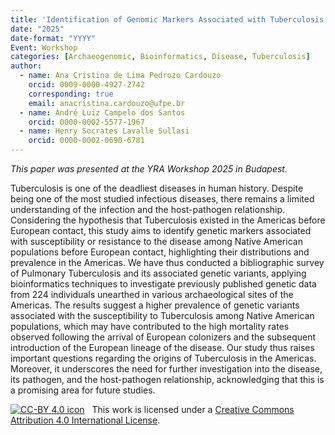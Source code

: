 ```yaml
---
title: 'Identification of Genomic Markers Associated with Tuberculosis in Ancient Individuals from the Americas'
date: "2025"
date-format: "YYYY"
Event: Workshop
categories: [Archaeogenomic, Bioinformatics, Disease, Tuberculosis]
author: 
  - name: Ana Cristina de Lima Pedrozo Cardouzo
    orcid: 0009-0000-4927-2742
    corresponding: true
    email: anacristina.cardouzo@ufpe.br
  - name: André Luiz Campelo dos Santos
    orcid: 0000-0002-5577-1967
  - name: Henry Socrates Lavalle Sullasi
    orcid: 0000-0002-0690-6781
---
```


*This paper was presented at the YRA Workshop 2025 in Budapest.*

Tuberculosis is one of the deadliest diseases in human history. Despite being one of the most studied infectious diseases, there remains a limited understanding of the infection and the host-pathogen relationship. Considering the hypothesis that Tuberculosis existed in the Americas before European contact, this study aims to identify genetic markers associated with susceptibility or resistance to the disease among Native American populations before European contact, highlighting their distributions and prevalence in the Americas. We have thus conducted a bibliographic survey of Pulmonary Tuberculosis and its associated genetic variants, applying bioinformatics techniques to investigate previously published genetic data from 224 individuals unearthed in various archaeological sites of the Americas. The results suggest a higher prevalence of genetic variants associated with the susceptibility to Tuberculosis among Native American populations, which may have contributed to the high mortality rates observed following the arrival of European colonizers and the subsequent introduction of the European lineage of the disease. Our study thus raises important questions regarding the origins of Tuberculosis in the Americas. Moreover, it underscores the need for further investigation into the disease, its pathogen, and the host-pathogen relationship, acknowledging that this is a promising area for future studies.

[![CC-BY 4.0 icon](https://i.creativecommons.org/l/by/4.0/88x31.png)](http://creativecommons.org/licenses/by/4.0/)&nbsp;&nbsp; This work is licensed under a [Creative Commons Attribution 4.0 International License](https://creativecommons.org/licenses/by/4.0/). 
